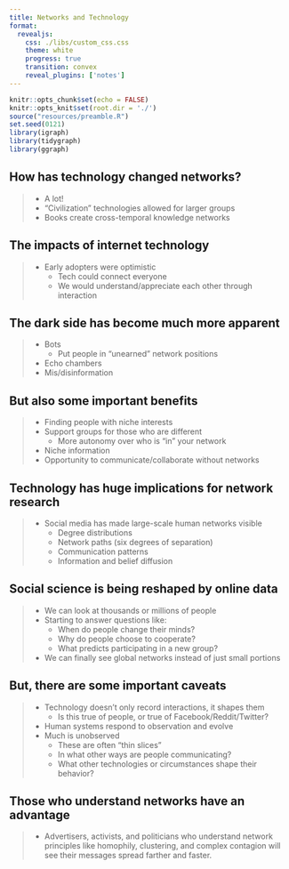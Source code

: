 ```yaml
---
title: Networks and Technology
format: 
  revealjs:
    css: ./libs/custom_css.css
    theme: white
    progress: true
    transition: convex
    reveal_plugins: ['notes']
---
```


```r
knitr::opts_chunk$set(echo = FALSE)
knitr::opts_knit$set(root.dir = './')
source("resources/preamble.R")
set.seed(0121)
library(igraph)
library(tidygraph)
library(ggraph)
```

## How has technology changed networks?

> - A lot!
> - "Civilization" technologies allowed for larger groups
> - Books create cross-temporal knowledge networks

## The impacts of internet technology

> - Early adopters were optimistic
>	- Tech could connect everyone
>	- We would understand/appreciate each other through interaction

## The dark side has become much more apparent

> - Bots
>	- Put people in "unearned" network positions
> - Echo chambers
> - Mis/disinformation

## But also some important benefits

> - Finding people with niche interests
> - Support groups for those who are different
>	- More autonomy over who is "in" your network
> - Niche information
> - Opportunity to communicate/collaborate without networks

## Technology has huge implications for network research 

> - Social media has made large-scale human networks visible
>	- Degree distributions
>	- Network paths (six degrees of separation)
>	- Communication patterns
>	- Information and belief diffusion

## Social science is being reshaped by online data

> - We can look at thousands or millions of people
> - Starting to answer questions like:
>	- When do people change their minds?
>	- Why do people choose to cooperate?
>	- What predicts participating in a new group?
> - We can finally see global networks instead of just small portions

## But, there are some important caveats

> - Technology doesn't only record interactions, it shapes them
>	- Is this true of people, or true of Facebook/Reddit/Twitter?
> - Human systems respond to observation and evolve
> - Much is unobserved
>	- These are often "thin slices"
>	- In what other ways are people communicating?
>	- What other technologies or circumstances shape their behavior?

## Those who understand networks have an advantage

> - Advertisers, activists, and politicians who understand network principles like homophily, clustering, and complex contagion will see their messages spread farther and faster.

